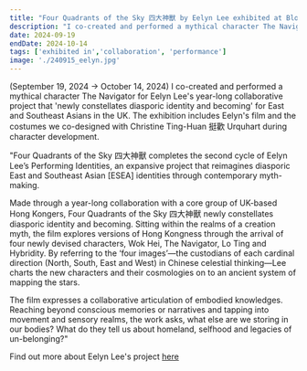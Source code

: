```yaml
---
title: "Four Quadrants of the Sky 四大神獸 by Eelyn Lee exhibited at Bloc Projects, Sheffield"
description: "I co-created and performed a mythical character The Navigator for Eelyn Lee's year-long collaborative project that 'newly constellates diasporic identity and becoming' for East and Southeast Asians in the UK. The exhibition includes Eelyn's film and the costumes we co-designed with Christine Ting-Huan 挺歡 Urquhart during character development. (September 19, 2024 → October 14, 2024) "
date: 2024-09-19
endDate: 2024-10-14
tags: ['exhibited in','collaboration', 'performance']
image: './240915_eelyn.jpg'
---
```


(September 19, 2024 → October 14, 2024) I co-created and performed a mythical character The Navigator for Eelyn Lee's year-long collaborative project that 'newly constellates diasporic identity and becoming' for East and Southeast Asians in the UK. The exhibition includes Eelyn's film and the costumes we co-designed with Christine Ting-Huan 挺歡 Urquhart during character development.  

"Four Quadrants of the Sky 四大神獸 completes the second cycle of Eelyn Lee’s Performing Identities, an expansive project that reimagines diasporic East and Southeast Asian [ESEA] identities through contemporary myth-making.

Made through a year-long collaboration with a core group of UK-based Hong Kongers, Four Quadrants of the Sky 四大神獸 newly constellates diasporic identity and becoming. Sitting within the realms of a creation myth, the film explores versions of Hong Kongness through the arrival of four newly devised characters, Wok Hei, The Navigator, Lo Ting and Hybridity. By referring to the ‘four images’—the custodians of each cardinal direction (North, South, East and West) in Chinese celestial thinking—Lee charts the new characters and their cosmologies on to an ancient system of mapping the stars.

The film expresses a collaborative articulation of embodied knowledges. Reaching beyond conscious memories or narratives and tapping into movement and sensory realms, the work asks, what else are we storing in our bodies? What do they tell us about homeland, selfhood and legacies of un-belonging?"  


Find out more about Eelyn Lee's project [here](https://www.eelynlee.com/item/four-quadrants-of-the-sky)